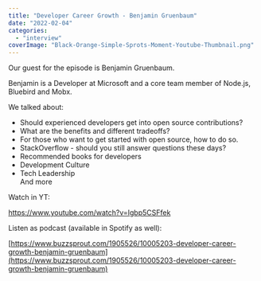 ```yaml
---
title: "Developer Career Growth - Benjamin Gruenbaum"
date: "2022-02-04"
categories: 
  - "interview"
coverImage: "Black-Orange-Simple-Sprots-Moment-Youtube-Thumbnail.png"
---
```


Our guest for the episode is Benjamin Gruenbaum.

Benjamin is a Developer at Microsoft and a core team member of Node.js, Bluebird and Mobx.

We talked about:

- Should experienced developers get into open source contributions?
- What are the benefits and different tradeoffs?
- For those who want to get started with open source, how to do so.
- StackOverflow - should you still answer questions these days?
- Recommended books for developers
- Development Culture
- Tech Leadership  
    And more

Watch in YT:

https://www.youtube.com/watch?v=Igbp5CSFfek

Listen as podcast (available in Spotify as well):

[https://www.buzzsprout.com/1905526/10005203-developer-career-growth-benjamin-gruenbaum](https://www.buzzsprout.com/1905526/10005203-developer-career-growth-benjamin-gruenbaum)
